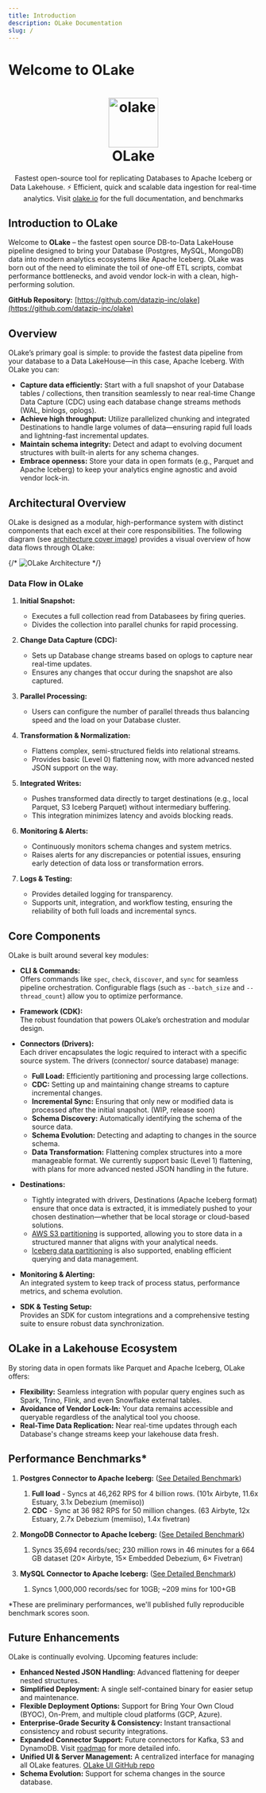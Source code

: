 ```yaml
---
title: Introduction
description: OLake Documentation
slug: /
---
```



# Welcome to OLake

<h1 align="center">
    <a href="https://olake.io" target="_blank">
        <img alt="olake" src="img/logo/olake-blue.svg" width="100" height="100"/>
    </a>
    <br/>OLake
</h1>

<p align="center">Fastest open-source tool for replicating Databases to Apache Iceberg or Data Lakehouse. ⚡ Efficient, quick and scalable data ingestion for real-time analytics. Visit <a href="https://olake.io" target="_blank">olake.io</a> for the full documentation, and benchmarks</p>


## Introduction to OLake

Welcome to **OLake** – the fastest open source DB-to-Data LakeHouse pipeline designed to bring your Database (Postgres, MySQL, MongoDB) data into modern analytics ecosystems like Apache Iceberg. OLake was born out of the need to eliminate the toil of one-off ETL scripts, combat performance bottlenecks, and avoid vendor lock-in with a clean, high-performing solution.

**GitHub Repository:** [https://github.com/datazip-inc/olake](https://github.com/datazip-inc/olake)  

## Overview

OLake’s primary goal is simple: to provide the fastest data pipeline from your database to a Data LakeHouse—in this case, Apache Iceberg. With OLake you can:

- **Capture data efficiently:** Start with a full snapshot of your Database tables / collections, then transition seamlessly to near real-time Change Data Capture (CDC) using each database change streams methods (WAL, binlogs, oplogs).
- **Achieve high throughput:** Utilize parallelized chunking and integrated Destinations to handle large volumes of data—ensuring rapid full loads and lightning-fast incremental updates.
- **Maintain schema integrity:** Detect and adapt to evolving document structures with built-in alerts for any schema changes.
- **Embrace openness:** Store your data in open formats (e.g., Parquet and Apache Iceberg) to keep your analytics engine agnostic and avoid vendor lock-in.


<OLakeFeaturesTLDR/>



## Architectural Overview

OLake is designed as a modular, high-performance system with distinct components that each excel at their core responsibilities. The following diagram (see [architecture cover image](./docs/core/architecture)) provides a visual overview of how data flows through OLake:

{/* ![OLake Architecture](/img/blog/cover/olake-architecture-cover.webp) */}

### Data Flow in OLake

1. **Initial Snapshot:**  
   - Executes a full collection read from Databasees by firing queries.
   - Divides the collection into parallel chunks for rapid processing.

2. **Change Data Capture (CDC):**  
   - Sets up Database change streams based on oplogs to capture near real-time updates.
   - Ensures any changes that occur during the snapshot are also captured.

3. **Parallel Processing:**  
   - Users can configure the number of parallel threads thus balancing speed and the load on your Database cluster.

4. **Transformation & Normalization:**  
   - Flattens complex, semi-structured fields into relational streams.
   - Provides basic (Level 0) flattening now, with more advanced nested JSON support on the way.

5. **Integrated Writes:**  
   - Pushes transformed data directly to target destinations (e.g., local Parquet, S3 Iceberg Parquet) without intermediary buffering.
   - This integration minimizes latency and avoids blocking reads.

6. **Monitoring & Alerts:**  
   - Continuously monitors schema changes and system metrics.
   - Raises alerts for any discrepancies or potential issues, ensuring early detection of data loss or transformation errors.

7. **Logs & Testing:**  
   - Provides detailed logging for transparency.
   - Supports unit, integration, and workflow testing, ensuring the reliability of both full loads and incremental syncs.


## Core Components

OLake is built around several key modules:

- **CLI & Commands:**  
  Offers commands like `spec`, `check`, `discover`, and `sync` for seamless pipeline orchestration. Configurable flags (such as `--batch_size` and `--thread_count`) allow you to optimize performance.

- **Framework (CDK):**  
  The robust foundation that powers OLake’s orchestration and modular design.

- **Connectors (Drivers):**  
  Each driver encapsulates the logic required to interact with a specific source system. The drivers (connector/ source database) manage:
  - **Full Load:** Efficiently partitioning and processing large collections.
  - **CDC:** Setting up and maintaining change streams to capture incremental changes.
  - **Incremental Sync:** Ensuring that only new or modified data is processed after the initial snapshot. (WIP, release soon)
  - **Schema Discovery:** Automatically identifying the schema of the source data.
  - **Schema Evolution:** Detecting and adapting to changes in the source schema.
  - **Data Transformation:** Flattening complex structures into a more manageable format. We currently support basic (Level 1) flattening, with plans for more advanced nested JSON handling in the future.

- **Destinations:** 
  - Tightly integrated with drivers, Destinations (Apache Iceberg format) ensure that once data is extracted, it is immediately pushed to your chosen destination—whether that be local storage or cloud-based solutions.
  - [AWS S3 partitioning](./docs/writers/parquet/partitioning) is supported, allowing you to store data in a structured manner that aligns with your analytical needs.
  - [Iceberg data partitioning](./docs/writers/iceberg/partitioning) is also supported, enabling efficient querying and data management.
  
- **Monitoring & Alerting:**  
  An integrated system to keep track of process status, performance metrics, and schema evolution.

- **SDK & Testing Setup:**  
  Provides an SDK for custom integrations and a comprehensive testing suite to ensure robust data synchronization.

## OLake in a Lakehouse Ecosystem

By storing data in open formats like Parquet and Apache Iceberg, OLake offers:
- **Flexibility:** Seamless integration with popular query engines such as Spark, Trino, Flink, and even Snowflake external tables.
- **Avoidance of Vendor Lock-In:** Your data remains accessible and queryable regardless of the analytical tool you choose.
- **Real-Time Data Replication:** Near real-time updates through each Database's change streams keep your lakehouse data fresh.


## Performance Benchmarks*
1. **Postgres Connector to Apache Iceberg:** ([See Detailed Benchmark](https://olake.io/docs/connectors/postgres/benchmarks))
    1. **Full load** - Syncs at 46,262 RPS for 4 billion rows. (101x Airbyte, 11.6x Estuary, 3.1x Debezium (memiiso))
    2. **CDC** - Sync at 36 982 RPS for 50 million changes. (63 Airbyte, 12x Estuary, 2.7x Debezium (memiiso), 1.4x fivetran)

2. **MongoDB Connector to Apache Iceberg:** ([See Detailed Benchmark](https://olake.io/docs/connectors/mongodb/benchmarks))  
    1. Syncs 35,694 records/sec; 230 million rows in 46 minutes for a 664 GB dataset (20× Airbyte, 15× Embedded Debezium, 6× Fivetran)

3. **MySQL Connector to Apache Iceberg:** ([See Detailed Benchmark](https://olake.io/docs/connectors/mysql/benchmarks))  
    1. Syncs 1,000,000 records/sec for 10GB; ~209 mins for 100+GB  

*These are preliminary performances, we'll published fully reproducible benchmark scores soon.


## Future Enhancements

OLake is continually evolving. Upcoming features include:

- **Enhanced Nested JSON Handling:**  Advanced flattening for deeper nested structures.
- **Simplified Deployment:**  A single self-contained binary for easier setup and maintenance.
- **Flexible Deployment Options:**  Support for Bring Your Own Cloud (BYOC), On-Prem, and multiple cloud platforms (GCP, Azure).
- **Enterprise-Grade Security & Consistency:**  Instant transactional consistency and robust security integrations.
- **Expanded Connector Support:**  Future connectors for Kafka, S3 and DynamoDB. Visit [roadmap](./docs/roadmap) for more detailed info.
- **Unified UI & Server Management:**  A centralized interface for managing all OLake features. [OLake UI GitHub repo](https://github.com/datazip-inc/olake-ui)
- **Schema Evolution:**  Support for schema changes in the source database. 

